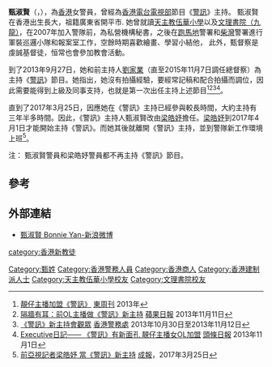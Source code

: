 {{about|香港警務督察|政府飛行服務隊直昇機師|甄淑賢 (香港機師)}}

'''甄淑賢'''（'''{{lang-en|Bonnie Yan}}'''，{{bd||1978年10月8日|||catIdx=Zhen甄淑賢}}），為[[香港|香港]]女警員，曾經為[[香港電台電視部|香港電台電視部]]節目《[[警訊|警訊]]》主持。
甄淑賢在香港出生長大，祖籍廣東省開平市. 
她曾就讀[[天主教伍華小學|天主教伍華小學]]以及[[文理書院（九龍）|文理書院（九龍）]]，在2007年加入警隊前，為私營機構秘書，之後在[[跑馬地|跑馬地]]警署和[[柴灣|柴灣]]警署進行軍裝巡邏小隊和報案室工作，空餘時期喜歡繪畫、學習小結他， 此外，甄督察是虔誠基督徒，恒常也會參加教會活動。

到了2013年9月27日，她和前主持人[[劉家業|劉家業]]（直至2015年11月7日調任總督察）為主持《[[警訊|警訊]]》節目。她指出，她沒有拍攝經驗，要經常記稿和配合拍攝而調位，因此需要能得到上級及同事支持，也就是第一次出任主持上述節目<ref>[http://dev.eastweek.com.hk/index.php?aid=29682 靚仔主播加盟《警訊》] {{Wayback|url=http://dev.eastweek.com.hk/index.php?aid=29682 |date=20160304231558 }}[[東周刊|東周刊]] 2013年</ref><ref>[http://hk.apple.nextmedia.com/news/art/20131101/18488391 隔牆有耳：前OL主播做《警訊》新主持] {{Wayback|url=http://hk.apple.nextmedia.com/news/art/20131101/18488391 |date=20160817031215 }}[[蘋果日報|蘋果日報]] 2013年11月11日</ref><ref>[http://www.police.gov.hk/offbeat/1002/chi/803.html 《警訊》新主持會觀眾] {{Wayback|url=http://www.police.gov.hk/offbeat/1002/chi/803.html |date=20191005101053 }}[[香港警務處|香港警務處]] 2013年10月30日至2013年11月12日</ref><ref>[http://news.stheadline.com/dailynews/headline_news_detail_columnist.asp?id=260833&section_name=wtt&kw=0 Executive日記—— 《警訊》有新面孔 靚仔主播女OL加盟] {{Wayback|url=http://news.stheadline.com/dailynews/headline_news_detail_columnist.asp?id=260833&section_name=wtt&kw=0 |date=20180929171448 }}[[頭條日報|頭條日報]] 2013年11月1日</ref>。

直到了2017年3月25日，因應她在《警訊》主持已經參與較長時間，大約主持有三年半多時間。因此，《警訊》主持人甄淑賢改由[[梁皓妤|梁皓妤]]擔任。[[梁皓妤|梁皓妤]]到2017年4月1日才能開始主持《警訊》。而她其後就離開《警訊》主持，並到警隊新工作環境上班<ref>[https://www.singpao.com.hk/index.php?fi=news1&id=25764 前亞視記者梁皓妤 當《警訊》新主持] {{Wayback|url=https://www.singpao.com.hk/index.php?fi=news1&id=25764 |date=20201210083821 }}[[成報|成報]]，2017年3月25日</ref>。

注： 甄淑賢警員和梁皓妤警員都不再主持《警訊》節目。

==參考==
{{reflist}}

==外部連結==
*[http://www.weibo.com/u/3954673198 甄淑賢 Bonnie Yan-新浪微博]

[[Category:甄姓|Category:甄姓]]
[[Category:香港警務人員|Category:香港警務人員]]
[[Category:香港商人|Category:香港商人]]
[[category:香港新教徒|category:香港新教徒]]
[[Category:香港建制派人士|Category:香港建制派人士]]
[[Category:天主教伍華小學校友|Category:天主教伍華小學校友]]
[[Category:文理書院校友|Category:文理書院校友]]